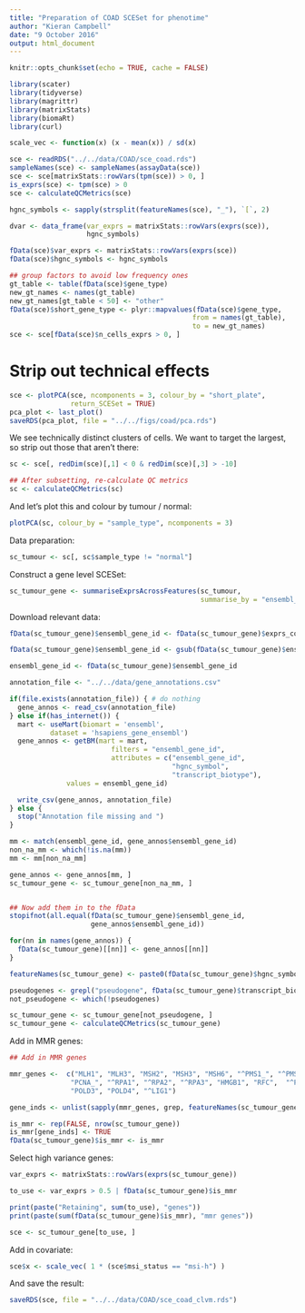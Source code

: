 ```yaml
---
title: "Preparation of COAD SCESet for phenotime"
author: "Kieran Campbell"
date: "9 October 2016"
output: html_document
---
```


```r
knitr::opts_chunk$set(echo = TRUE, cache = FALSE)

library(scater)
library(tidyverse)
library(magrittr)
library(matrixStats)
library(biomaRt)
library(curl)

scale_vec <- function(x) (x - mean(x)) / sd(x)
```


```r
sce <- readRDS("../../data/COAD/sce_coad.rds")
sampleNames(sce) <- sampleNames(assayData(sce))
sce <- sce[matrixStats::rowVars(tpm(sce)) > 0, ]
is_exprs(sce) <- tpm(sce) > 0
sce <- calculateQCMetrics(sce)

hgnc_symbols <- sapply(strsplit(featureNames(sce), "_"), `[`, 2)

dvar <- data_frame(var_exprs = matrixStats::rowVars(exprs(sce)),
                   hgnc_symbols)

fData(sce)$var_exprs <- matrixStats::rowVars(exprs(sce))
fData(sce)$hgnc_symbols <- hgnc_symbols

## group factors to avoid low frequency ones
gt_table <- table(fData(sce)$gene_type)
new_gt_names <- names(gt_table)
new_gt_names[gt_table < 50] <- "other"
fData(sce)$short_gene_type <- plyr::mapvalues(fData(sce)$gene_type,
                                             from = names(gt_table),
                                             to = new_gt_names)
sce <- sce[fData(sce)$n_cells_exprs > 0, ]
```

# Strip out technical effects

```r
sce <- plotPCA(sce, ncomponents = 3, colour_by = "short_plate",
               return_SCESet = TRUE)
pca_plot <- last_plot()
saveRDS(pca_plot, file = "../../figs/coad/pca.rds")
```

We see technically distinct clusters of cells. We want to target the largest, so strip out those that aren't there:

```r
sc <- sce[, redDim(sce)[,1] < 0 & redDim(sce)[,3] > -10]

## After subsetting, re-calculate QC metrics
sc <- calculateQCMetrics(sc)
```

And let's plot this and colour by tumour / normal:

```r
plotPCA(sc, colour_by = "sample_type", ncomponents = 3)
```


Data preparation:

```r
sc_tumour <- sc[, sc$sample_type != "normal"]
```

Construct a gene level SCESet:

```r
sc_tumour_gene <- summariseExprsAcrossFeatures(sc_tumour,
                                               summarise_by = "ensembl_gene_id")
```

Download relevant data:

```r
fData(sc_tumour_gene)$ensembl_gene_id <- fData(sc_tumour_gene)$exprs_collapsed_to

fData(sc_tumour_gene)$ensembl_gene_id <- gsub(fData(sc_tumour_gene)$ensembl_gene_id, pattern = "\\.[0-9]+", replacement = "")

ensembl_gene_id <- fData(sc_tumour_gene)$ensembl_gene_id

annotation_file <- "../../data/gene_annotations.csv"

if(file.exists(annotation_file)) { # do nothing
  gene_annos <- read_csv(annotation_file)
} else if(has_internet()) {
  mart <- useMart(biomart = 'ensembl', 
          dataset = 'hsapiens_gene_ensembl')
  gene_annos <- getBM(mart = mart, 
                         filters = "ensembl_gene_id",
                         attributes = c("ensembl_gene_id",
                                        "hgnc_symbol",
                                        "transcript_biotype"),
              values = ensembl_gene_id)

  write_csv(gene_annos, annotation_file)
} else {
  stop("Annotation file missing and ")
}

mm <- match(ensembl_gene_id, gene_annos$ensembl_gene_id)
non_na_mm <- which(!is.na(mm))
mm <- mm[non_na_mm]

gene_annos <- gene_annos[mm, ]
sc_tumour_gene <- sc_tumour_gene[non_na_mm, ]


## Now add them in to the fData
stopifnot(all.equal(fData(sc_tumour_gene)$ensembl_gene_id,
                    gene_annos$ensembl_gene_id))

for(nn in names(gene_annos)) {
  fData(sc_tumour_gene)[[nn]] <- gene_annos[[nn]]
}

featureNames(sc_tumour_gene) <- paste0(fData(sc_tumour_gene)$hgnc_symbol, "_", fData(sc_tumour_gene)$ensembl_gene_id)

```

```r
pseudogenes <- grepl("pseudogene", fData(sc_tumour_gene)$transcript_biotype)
not_pseudogene <- which(!pseudogenes)

sc_tumour_gene <- sc_tumour_gene[not_pseudogene, ]
sc_tumour_gene <- calculateQCMetrics(sc_tumour_gene)
```

Add in MMR genes:

```r
## Add in MMR genes

mmr_genes <-  c("MLH1", "MLH3", "MSH2", "MSH3", "MSH6", "^PMS1_", "^PMS2_",
               "PCNA_", "^RPA1", "^RPA2", "^RPA3", "HMGB1", "RFC",  "^POLD1", "POLD2", 
               "POLD3", "POLD4", "^LIG1")

gene_inds <- unlist(sapply(mmr_genes, grep, featureNames(sc_tumour_gene)))

is_mmr <- rep(FALSE, nrow(sc_tumour_gene))
is_mmr[gene_inds] <- TRUE
fData(sc_tumour_gene)$is_mmr <- is_mmr
```

Select high variance genes:

```r
var_exprs <- matrixStats::rowVars(exprs(sc_tumour_gene))

to_use <- var_exprs > 0.5 | fData(sc_tumour_gene)$is_mmr

print(paste("Retaining", sum(to_use), "genes"))
print(paste(sum(fData(sc_tumour_gene)$is_mmr), "mmr genes"))

sce <- sc_tumour_gene[to_use, ]
```

Add in covariate:

```r
sce$x <- scale_vec( 1 * (sce$msi_status == "msi-h") )
```

And save the result:

```r
saveRDS(sce, file = "../../data/COAD/sce_coad_clvm.rds")
```